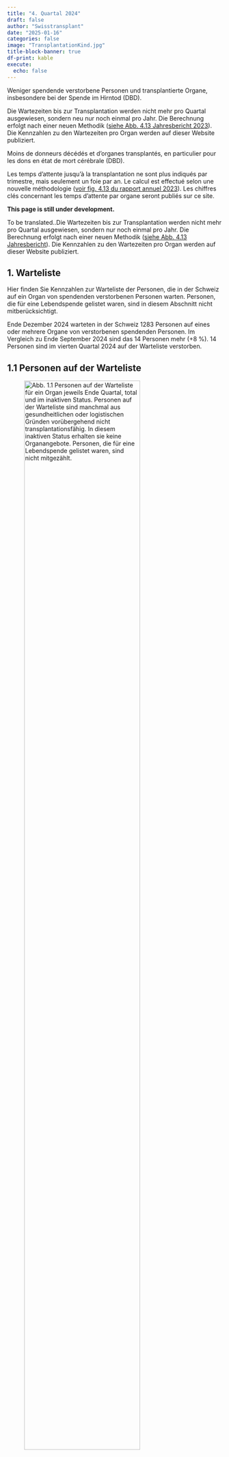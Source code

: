 ```yaml
---
title: "4. Quartal 2024"
draft: false
author: "Swisstransplant"
date: "2025-01-16"
categories: false
image: "TransplantationKind.jpg"
title-block-banner: true
df-print: kable
execute:
  echo: false
---
```


::: {.content-visible when-profile="de"}
Weniger spendende verstorbene Personen und transplantierte Organe, insbesondere bei der Spende im Hirntod (DBD).

::: {.callout-warning title="Hinweis"}
Die Wartezeiten bis zur Transplantation werden nicht mehr pro Quartal ausgewiesen, sondern neu nur noch einmal pro Jahr. Die Berechnung erfolgt nach einer neuen Methodik ([siehe Abb. 4.13 Jahresbericht 2023](https://www.swisstransplant.org/fileadmin/user_upload/Bilder/Home/Organ-_und_Gewebespende/Fakten_und_Zahlen/Jahreszahlen/2023_ersetzt/Abb_4.13_2023_DE.jpg){target="_blank"}). Die Kennzahlen zu den Wartezeiten pro Organ werden auf dieser Website publiziert.
:::

:::

::: {.content-visible when-profile="fr"}
Moins de donneurs décédés et d'organes transplantés, en particulier pour les dons en état de mort cérébrale (DBD).

::: {.callout-warning title="Remarque"}
Les temps d’attente jusqu’à la transplantation ne sont plus indiqués par trimestre, mais seulement un foie par an. Le calcul est effectué selon une nouvelle méthodologie ([voir fig. 4.13 du rapport annuel 2023](https://www.swisstransplant.org/fileadmin/user_upload/Bilder/Home/Organ-_und_Gewebespende/Fakten_und_Zahlen/Jahreszahlen/2023_ersetzt/FR_2023/Ill_4.13_2023_FR.jpg){target="_blank"}). Les chiffres clés concernant les temps d'attente par organe seront publiés sur ce site.
:::

:::

::: {.content-visible when-profile="en"}

::: {.callout-warning title="Please note"}
**This page is still under development.**
:::

::: {.callout-warning title="Please note"}
To be translated..Die Wartezeiten bis zur Transplantation werden nicht mehr pro Quartal ausgewiesen, sondern nur noch einmal pro Jahr. Die Berechnung erfolgt nach einer neuen Methodik ([siehe Abb. 4.13 Jahresbericht](https://www.swisstransplant.org/fileadmin/user_upload/Bilder/Home/Organ-_und_Gewebespende/Fakten_und_Zahlen/Jahreszahlen/2023_ersetzt/Abb_4.13_2023_DE.jpg){target="_blank"}). Die Kennzahlen zu den Wartezeiten pro Organ werden auf dieser Website publiziert.
:::

:::

::: {.content-visible when-profile="de"}
# 1. Warteliste

Hier finden Sie Kennzahlen zur Warteliste der Personen, die in der Schweiz auf ein Organ von spendenden verstorbenen Personen warten. Personen, die für eine Lebendspende gelistet waren, sind in diesem Abschnitt nicht mitberücksichtigt.

::: {.callout-tip title="Das Wichtigste in Kürze"}
Ende Dezember 2024 warteten in der Schweiz 1283 Personen auf eines oder mehrere Organe von verstorbenen spendenden Personen. Im Vergleich zu Ende September 2024 sind das 14 Personen mehr (+8 %). 14 Personen sind im vierten Quartal 2024 auf der Warteliste verstorben.
:::

## 1.1 Personen auf der Warteliste

![**Abb. 1.1** Personen auf der Warteliste für ein Organ jeweils Ende Quartal, total und im inaktiven Status. Personen auf der Warteliste sind manchmal aus gesundheitlichen oder logistischen Gründen vorübergehend nicht transplantationsfähig. In diesem inaktiven Status erhalten sie keine Organangebote. Personen, die für eine Lebendspende gelistet waren, sind nicht mitgezählt.](Fig1.1-de.png){width=80%}

<br>

|Indikator                                   |Letztes Quartal | Veränderung zum Vorquartal    |
|--------------------------------------------|----------------:|-------------------------------:|
|Anzahl Personen auf der Warteliste          |1283             |+14 Personen (+1 %)           |
|Anteil inaktive                             |49 %             |- 1 Prozentpunkt              |

::: {.callout-note title="Lesebeispiel"}
Ende letztes Quartal warteten in der Schweiz 1283 Personen auf eines oder mehrere Organe von verstorbenen spendenden Personen. Im Vergleich zum Vorquartal sind das 14 Personen mehr (+1 %). Knapp die Hälfte (49 %) der Personen auf der Warteliste war im inaktiven Status.
:::

## 1.2 Personen auf der Warteliste nach Organ

![**Abb. 1.2** Personen auf der Warteliste für ein Organ jeweils Ende Quartal, total und nach Organ. Personen, die auf mehr als ein Organ warten, sind bei der Gruppe «Multiorgan» dazugezählt. Personen, die für eine Lebendspende gelistet waren, sind nicht mitgezählt.](Fig1.2-de.png){width=80%}

<br>

|Indikator                                       |Letztes Quartal|    Veränderung zum Vorquartal|
|------------------------------------------------|----------------:|-----------------------------:|
|Anzahl Personen auf der Warteliste (alle)       |1283             |+14 Personen                  |           
|Multiorgan                                      |34               |+5                            |
|Herz                                            |44               |+4                            |
|Lunge                                           |28               |-7                            |
|Leber                                           |289              |+7                            |
|Niere                                           |871              |+3                           |
|Pankreas/Inselzellen                            |17               |+2                            |
|Dünndarm                                        |0                |+/- 0                         |


::: {.callout-note title="Lesebeispiel"}
Von den 1283 Personen auf der Warteliste wartete die grosse Mehrheit auf eine Niere (871; 68 %) oder eine Leber <br />(289; 23 %). 34 Personen warteten auf mehr als ein Organ.
:::

## 1.3 Ereignisse auf der Warteliste

![**Abb. 1.3** Transplantierte Personen und Personen, die auf der Warteliste verstorben sind. Personen, die für eine Lebendspende gelistet waren beziehungsweise eine Lebendspende erhielten, sind nicht mitgezählt.](Fig1.3-de.png){width=80%}

<br>

|Indikator                              |Letztes Quartal     |Veränderung zum Vorquartal                     |
|---------------------------------------|-------------------:|----------------------------------------------:|
|Anzahl transplantierte Personen        |121                 |-34 (-22 %)                                    |
|Anzahl verstorbene Personen            |14                  |-2                                             |


::: {.callout-note title="Lesebeispiel"}
Im letzten Quartal erhielten in der Schweiz 121 Personen eines oder mehrere Organe aus einer Organspende nach dem Tod. 14 Personen sind auf der Warteliste verstorben, 2 weniger wie im Vorquartal.
:::

:::

::: {.content-visible when-profile="fr"}
# 1. Liste d'attente

Vous trouverez ici les chiffres clés sur la liste d'attente des personnes en attente d'un organe en Suisse. Les personnes listées pour un don de donneur vivant ne sont pas prises en compte dans cette section.

::: {.callout-tip title="L'essentiel en bref"}
Fin decembre 2024, 1283 personnes attendaient en Suisse un ou plusieurs organes de donneurs décédés. Par rapport à la fin du septembre 2024, cela représente 14 personnes de moins (+8 %). 14 personnes sont décédées sur la liste d'attente au quatrième trimestre 2024.
:::

## 1.1 Personnes en liste d'attente

![**Fig. 1.1** Personnes en liste d'attente pour un organe à la fin de chaque trimestre, au total et en statut inactif. Parfois, les personnes sur la liste d’attente ne peuvent temporairement pas bénéficier d’une transplantation pour des raisons de santé ou de logistique. Dans cet état inactif, elles ne reçoivent pas d'offres d’organes. Les personnes listées pour un don de donneur vivant ne sont pas inclus.](Fig1.1-fr.png){width=80%}

<br>

|Indicateur                                  |Dernier trimestre |Changement par rapport au trimestre précédent      |
|--------------------------------------------|----------------:|---------------------------------------------------:|
|Nombre de patients en liste d'attente       |1283             |+14  patients (+1 %)                                |
|Part dans état inactif                      |49 %             |-1 point de pourcentage                             |


::: {.callout-note title="Exemple de lecture"}
A la fin du dernier trimestre, 1283 personnes attendaient en Suisse un ou plusieurs organes de donneurs décédés. Par rapport au trimestre précédent, cela représente 14 personnes de moins (+1 %). Près de la moitié (49 %) des personnes sur la liste d'attente était classé en inactif.
:::

## 1.2 Personnes en liste d'attente par organe

![**Fig. 1.2** Personnes en liste d'attente pour un organe à la fin de chaque trimestre, au total et par organe. Les personnes en attente de plus d'un organe sont comptées dans le groupe « multi-organes ». Les personnes listées pour un don de donneur vivant ne sont pas inclus.](Fig1.2-fr.png){width=80%}

<br>

|Indicateur                                  |Dernier trimestre      |Changement par rapport au trimestre précédent |
|--------------------------------------------|---------------------:|---------------------------------------------:|
|Nombre de patients en liste d'attente       |1283                  |+14 personnes                                 |
|Multi-organes                               |34                    |+5                          |
|Cœur                                        |44                    |+4                           |
|Poumons                                     |28                    |-7                         |
|Foie                                        |289                   |+7                           |
|Rein                                        |871                   |+3                           |
|Pancréas/îlots de Langerhans                |17                    |+2                            |
|Intestin grêle                              |0                     |+/- 0                               |


::: {.callout-note title="Exemple de lecture"}
Sur les 1283 patients en liste d'attente, la grande majorité attendait un rein (871; 68 %) ou un foie (289; 23 %). 34 patients attendaient plus d'un organe.
:::

## 1.3 Événements sur la liste d'attente

![**Fig. 1.3** Patients transplantés et patients décédés sur la liste d'attente. Les patients qui étaient sur la liste pour un don de donneur vivant ou qui ont reçu un don de donneur vivant ne sont pas inclus.](Fig1.3-fr.png){width=80%}

|Indicateur                          |Dernier trimestre              |Changement par rapport au trimestre précédent  |
|------------------------------------|------------------------------:|----------------------------------------------:|
|Nombre de patients transplantés     |121                            |-34 (-22 %)                         |
|Nombre de patients décédés          |14                             |-2                              |

<br>

::: {.callout-note title="Exemple de lecture"}
Au cours du dernier trimestre, 121 patients en Suisse ont reçu un ou plusieurs organes provenant d'un don d'organe après le décès. 14 patients sont décédés sur la liste d'attente.
:::

:::

::: {.content-visible when-profile="en"}
# 1. Wait list

ENTIRE ENGLISH SECTION NEEDS TRANSLATION AND NUMBERS IN TABLES AER NOT UPDATED!!!

Here you will find key figures on the wait list of people in Switzerland waiting for an organ transplant from deceased donors. People who were listed for a living donation are not included in this section.

::: {.callout-tip title="Most important facts in brief"}
At the end of March 2024, 1326 patients in Switzerland were waiting for one or more organs from deceased donors. Compared to the previous quarter, this is 9 fewer patients (-0.7 %). 27 patients died on the waiting list in the first quarter of 2024.
:::

## 1.1 People on the wait list

![**Fig. 1.1** Translation to be added..](Fig1.1-en.png){width=80%}

<br>


|Indicator                                   |Current quarter  |Change on previous quarter                          |
|--------------------------------------------|----------------:|---------------------------------------------------:|
|Number of patients on wait list             |1326             |-9 patients (-0.7 %)                                |
|Percentage inactive                         |48.8 %           |-1.1 percentage points                              |

## 1.2 People on the wait list by organ

![**Fig. 1.2** Translation to be added..](Fig1.2-en.png){width=80%}

<br>

|Indicator                                   |Current quarter       |Change on previous quarter                    |
|--------------------------------------------|---------------------:|---------------------------------------------:|
|Number of patients on wait list:            |1326                  |-9 patients (-0.7 %)                          |
|Multi-Organ                                 |40                    |-2 patients (-4.8 %)                          |
|Heart                                       |43                    |+1 patient (+2.4 %)                           |
|Lung                                        |42                    |-4 patients (-8.7 %)                          |
|Liver                                       |281                   |+13 patients (+4.9 %)                         |
|Kidney                                      |907                   |-16 patients (-1.7 %)                         |
|Pancreas/islets                             |13                    |-1 patient (-7.1 %)                           |
|Small bowel                                 |0                     |+/- 0 patients                                |


## 1.3 Events on the wait list

![**Fig. 1.3** Translation to be added...](Fig1.3-en.png){width=80%}

<br>

|Indicator                                   |Current quarter        |Change on previous quarter                     |
|--------------------------------------------|----------------------:|----------------------------------------------:|
|Number of patients transplanted             |102                    |-36 patients (-26.1 %)                         |
|Number of patients deceased                 |27                     |+8 patients (+29.6 %)                          |


::: {.callout-note title="Exemple de lecture"}
In the first quarter of 2024, 102 patients in Switzerland received one or more organs from deceased organ donation. 27 patients died on the waiting list.
:::

:::

::: {.content-visible when-profile="de"}

# 2. Organspende

Hier finden Sie Kennzahlen zur Organspende nach dem Tod und zur Organ-Lebendspende in der Schweiz.

::: {.callout-tip title="Das Wichtigste in Kürze"}
Im vierten Quartal 2024 haben in der Schweiz 45 Personen ihre Organe nach dem Tod gespendet. Im Vergleich zum Vorquartal sind das 10 Personen weniger (-18 %). Von den 45 Personen waren 30 (67 %) im Hirntod nach Herz-Kreislauf-Stillstand. 123 Organe von verstorbenen spendenden Personen wurden in der Schweiz transplantiert, das sind 37 weniger (-23 %) als im Vorquartal. Mit 2.5 Organen ist die durchschnittliche Anzahl transplantierter Organe pro spendende verstorbene Person gegenüber dem Vorquartal (2.9) gesunken.
:::

## 2.1 Für eine Organspende nach dem Tod freigegebene Personen

![**Abb. 2.1** In der Schweiz von Swisstransplant für die Organspende nach dem Tod freigegebene verstorbene Personen. Eine Person wird freigegeben, wenn bei aussichtloser Prognose eine Zustimmung zur Organspende vorliegt und sie medizinisch für eine Organspende mindestens eines Organs qualifiziert. «Utilisiert» bedeutet, es konnte mindestens ein Organ transplantiert werden. «Effektiv» bedeutet, ein chirurgischer Eingriff mit der Absicht zur Organentnahme zum Zweck einer Transplantation erfolgte, aber kein Organ konnte transplantiert werden. «Nicht utilisiert» bedeutet, es kam nicht zu einem chirurgischen Eingriff mit der Absicht zur Organentnahme zum Zweck einer Transplantation.](Fig2.1-de.png){width=80%}

<br>

|Indikator                               |Letztes Quartal        |Veränderung zum Vorquartal                  |
|----------------------------------------|----------------------:|-------------------------------------------:|
|Anzahl freigegebene Personen            |50                     |-12 Personen (-19 %)                        |
|Anteil Nicht utilisierte                |10 %                   |+1 Prozentpunkt                             |
|Anteil Effektive                        |12 %                   |+9 Prozentpunkte                            |
|Anteil Utilisierte                      |78 %                   |-7 Prozentpunkte                            |


::: {.callout-note title="Lesebeispiel"}
Im letzten Quartal hat Swisstransplant 50 Personen aus der Schweiz für eine Organspende nach dem Tod freigegeben. Das sind 12 Personen weniger als im Vorquartal. Die Utilisierungsrate betrug 78 %.
:::

## 2.2 Spendende verstorbene Personen

![**Abb. 2.2** Spendende verstorbene Personen in der Schweiz. DBD: Spende im Hirntod, DCD: Spende im Hirntod nach Herz-Kreislauf-Stillstand. Als spendende Person gilt jede verstorbene Person, bei der ein chirurgischer Eingriff mit der Absicht zur Organentnahme zum Zweck einer Transplantation erfolgt ist.](Fig2.2-de.png){width=80%}

<br>

|Indikator                                 |Letztes Quartal     |Veränderung zum Vorquartal  |
|------------------------------------------|-------------------:|---------------------------:|
|Anzahl spendende Personen (alle)          |45                  |-10 (-18 %)                 |
|DCD                                       |30 (67 %)           |+1 (+1 %)                   | 
|DBD                                       |15 (33 %)           |-11 (-42 %)                 |

::: {.callout-note title="Lesebeispiel"}
Im letzten Quartal haben in der Schweiz 45 Personen ihre Organe nach dem Tod gespendet. Im Vergleich zum Vorquartal sind das 10 Personen weniger (-18 %). Der Rückgang ist auf die Spende im Hirntod (DCD) zurückzuführen. Von den 45 spendenden verstorbenen Personen waren 30 (67 %) DCD-Spenden.
:::

## 2.3 Transplantierte Organe von spendenden verstorbenen Personen

![**Abb. 2.3** In der Schweiz transplantierte Organe von spendenden verstorbenen Person (inklusive aus dem Ausland stammende Organe).](Fig2.3-de.png){width=80%}

<br>

|Indikator                                 |Letztes Quartal      |Veränderung zum Vorquartal  |
|------------------------------------------|--------------------:|---------------------------:|
|Anzahl transplantierte Organe (alle)      |123                  |-37 (-23 %)                 |
|Herz                                      |7                    |-11                 |
|Lunge                                     |16                   |+2                |
|Leber                                     |31                   |-5                 |
|Niere                                     |68                   |-20                |
|Pankreas/Inselzellen                      |1                    |-3                 |

::: {.callout-note title="Lesebeispiel"}
Im letzten Quartal wurden in der Schweiz 123 Organe von spendenden verstorbenen Personen transplantiert. Im Vergleich zum Vorquartal sind das 37 Organe weniger (-23 %).
:::

## 2.4 Transplantierte Organe pro spendende verstorbene Person

![**Abb. 2.4** Durchschnittliche Anzahl transplantierte Organe pro spendende verstorbene Person, Mittelwerte (Standardabweichungen). DBD: Spende im Hirntod, DCD: Spende im Hirntod nach Herz-Kreislauf-Stillstand.](Fig2.4-de.png){width=80%}

<br>

|Indikator                                |Letztes Quartal     |Veränderung zum Vorquartal             |
|-----------------------------------------|-------------------:|--------------------------------------:|
|Organe pro spendende Person (alle)       |2.5                 |-0.4                                   |
|DBD                                      |3.2                 |-0.5                                   |
|DCD                                      |2.1                 |+/-0                                   |

::: {.callout-note title="Lesebeispiel"}
Im letzten Quartal wurden in der Schweiz durchschnittlich 2.5 Organe pro spendende verstorbene Person transplantiert. Im Vergleich zum Vorquartal sind das 0.4 Organe weniger.
:::

## 2.5 Spendende lebende Personen

![**Abb. 2.5** Spendende lebende Personen in der Schweiz, total und nach Organ. Bei Lebendspenden entspricht die Anzahl spendender Personen gleich der Anzahl transplantierter Organe.](Fig2.5-de.png){width=80%} 

<br>

|Indikator                                   |Letztes Quartal     |Veränderung zum Vorquartal      |
|--------------------------------------------|-------------------:|-------------------------------:|
|Anzahl spendende Personen (alle)            |25                  |+1 (+4 %)                       |
|Leber                                       |2 (8 %)             |+1                              |
|Niere                                       |23 (92 %)           |+/-0                            |

::: {.callout-note title="Lesebeispiel"}
Im letzten Quartal haben in der Schweiz 25 lebende Personen eine ihrer Nieren oder einen Teil ihrer Leber gespendet. Das ist 1 Lebendspende mehr als im Vorquartal.
:::

:::

::: {.content-visible when-profile="fr"}
# 2. Don d'organes
Vous trouverez ici les chiffres clés sur le don d'organes après le décès et le don d'organes de donneurs vivants en Suisse.

::: {.callout-tip title="L'essentiel en bref"}
Au quatrième trimestre 2024, 45 personnes ont fait don de leurs organes après leur décès en Suisse. Ce sont 10 personnes de moins (-18 %) comparé au trimestre précédent. Parmi ces 45 personnes décédées, 30 (67 %) étaient en état de mort cérébrale après un arrêt cardio-circulatoire. 123 organes de donneurs décédés ont été transplantés en Suisse, soit 37 de moins (-23 %) qu'au trimestre précédent. Avec 2.5 organes, le nombre moyen d'organes transplantés par donneur décédé a diminué par rapport au trimestre précédent (2.9).
:::

## 2.1 Personnes approuvées à faire un don d'organes après le décès

![**Fig. 2.1** Personnes décédées en Suisse et approuvées par Swisstransplant pour le don d'organes après le décès. Une personne est approuvée si, en cas de pronostic sans espoir, elle a donné son consentement au don d'organes et qu'elle est médicalement qualifiée pour le don d'au moins un organe. « Utilisées » signifie qu'au moins un organe a pu être transplanté. « Effectives » signifie qu'une intervention chirurgicale a eu lieu avec l'intention de prélever un organe en vue d'une transplantation, mais qu'aucun organe n'a pu être transplanté. « Non utilisées » signifie qu'il n'y a pas eu d'intervention chirurgicale dans l’intention d’un prélèvement d’organes aux fins d’une transplantation.](Fig2.1-fr.png){width=80%}

<br>

|Indicateur                               |Dernier trimestre        | Changement par rapport au trimestre précédent |
|-----------------------------------------|-----------------------:|-----------------------------------------------:|
|Nombre de personnes approuvées           |50                      |-12 personnes (-19 %)                           |
|Proportion de personnes non utilisées    |10 %                    |+1 point de pourcentage                         |
|Proportion de personnes effectives       |12 %                    |+9 points de pourcentage                        |
|Proportion de personnes utilisées        |78 %                    |-7 points de pourcentage                        |

::: {.callout-note title="Exemple de lecture"}
Au dernier trimestre, Swisstransplant a approuvé 50 personnes en Suisse pour un don d'organe après le décès. Ce sont 12 personnes de moins qu'au trimestre précédent. Le taux d'utilisation était de 78 %.
:::

## 2.2 Donneurs décédés

![**Fig. 2.2** 	Donneurs décédés en Suisse. DBD: don en état de mort cérébrale, DCD: don en état de mort cérébrale après un arrêt cardio-circulatoire. Est considérée comme donneur toute personne décédée qui a subi une intervention chirurgicale dans l’intention d’un prélèvement d’organes aux fins d’une transplantation.](Fig2.2-fr.png){width=80%}

<br>

|Indicateur                                  |Dernier trimestre       |Changement par rapport au trimestre précédent |
|--------------------------------------------|----------------------:|----------------------------------------------:|
|Nombre de donneurs (tous)                   |45                     |-10 (-18 %)                                    |
|DCD                                         |30 (67 %)              |+1 (+1 %)                                      |
|DBD                                         |15 (33 %) 	           |-11 (-42 %)                                    |


::: {.callout-note title="Exemple de lecture"}
Au dernier trimestre, 45 personnes ont fait don de leurs organes après leur décès en Suisse. Par rapport au trimestre précédent, cela représente 10 personnes de moins (-18 %). Cette diminution s'explique par le don en état de mort cérébrale après un arrêt cardio-circulatoire (DCD). Parmi ces 45 personnes décédées, 30 (67 %) étaient des donners DCD.
:::

## 2.3 Organes transplantés de donneurs décédés

![**Fig 2.3** Organes transplantés en Suisse de donneurs décédés (incluant les organes provenant de l'étranger), total et par organe.](Fig2.3-fr.png){width=80%}

<br>

|Indicateur                                  |Dernier trimestre      |Changement par rapport au trimestre précédent |
|--------------------------------------------|----------------------:|---------------------------------------------:|
|Nombre d'organes transplantés (tous)        |123                    |-37 (-23 %)                                   |
|Cœur                                        |7                      |-11                                           |
|Poumons                                     |16                     |+2                                           |
|Foie                                        |31                     |-5                                            |
|Reins                                       |68                     |-20                                           |
|Pancréas/îlots de Langerhans                |1                      |-3                                            |

::: {.callout-note title="Exemple de lecture"}
Au dernier trimestre, 123 organes ont été transplantés en Suisse de donneurs décédés. Par rapport au trimestre précédent, cela représente 37 organes de moins (-23 %).
:::

## 2.4 Organes transplantés par donneur décédé

![**Fig 2.4** Nombre d’organes transplantés par donneur décédé (moyenne et écart-type). DBD: don en état de mort cérébrale, DCD: don en état de mort cérébrale après un arrêt cardio-circulatoire.](Fig2.4-fr.png){width=80%}

<br>

|Indicateur                               |Dernier trimestre    |Changement par rapport au trimestre précédent |
|-----------------------------------------|-------------------:|----------------------------------------------:|
|Organes par donneur (tous)               |2.5                 |-0.4                                           |
|DBD                                      |3.2                 |-0.5                                           |
|DCD                                      |2.1                 |+/-0                                           |
  

::: {.callout-note title="Exemple de lecture"}
Au dernier trimestre, 2.5 organes ont été transplantés en moyenne en Suisse par donneur décédé. Par rapport au trimestre précédent, cela représente 0.4 organe de moins.
:::

## 2.5 Donneurs vivants

![**Fig 2.5** Donneurs vivants en Suisse, au total et par organe. Pour les dons de donneurs vivants, le nombre de donneurs est égal au nombre d'organes transplantés.](Fig2.5-fr.png){width=80%}

<br>

|Indicateur                                  |Dernier trimestre    |Changement par rapport au trimestre précédent |
|--------------------------------------------|--------------------:|---------------------------------------------:|
|Nombre de donneurs vivants (tous)           |25                   |+1 (+4 %)                                     |
|Foie                                        |2 (8 %)              |+1                                            |
|Rein                                        |23 (92 %)            |+/-0                                          |

::: {.callout-note title="Exemple de lecture"}
Au cours du dernier trimestre, 25 personnes vivantes en Suisse ont fait don d'un de leurs reins ou d’une partie de leur foie. Cela représente 1 don d'organes par des personnes vivantes de plus qu'au trimestre précédent.
:::

:::

::: {.content-visible when-profile="en"}
# 2. Organ donation

ENTIRE ENGLISH SECTION NEEDS TRANSLATION AND NUMBERS IN TABLES AER NOT UPDATED!!!

## 2.1 People approved for deceased organ donation

![**Fig. 2.1** Translation...](Fig2.1-en.png){width=80%}

## 2.2 Deceased donors

![**Fig. 2.2** Translation...](Fig2.2-en.png){width=80%}

## 2.3 Organs transplanted from deceased donors

![**Fig. 2.3** Organs transplanted in Switzerland from deceased donors, including organs from deceased donors abroad.](Fig2.3-en.png){width=80%}

## 2.4 Organs transplanted per deceased donor

![**Fig. 2.4** Translation needed...](Fig2.4-en.png){width=80%}

## 2.5 Living donors

![**Fig 2.5** Translation to be added...](Fig2.5-en.png){width=80%}

:::


::: {.content-visible when-profile="de"}
# 3. Transplantationen

Hier finden Sie Kennzahlen zu Personen, die ein Organ von einer spendenden verstorbenen Person erhielten. Einerseits sind dies Personen in der Schweiz, die ein Organ von einer spendenden verstorbenen Person aus der Schweiz oder aus dem Ausland erhielten. Andererseits sind dies Personen im Ausland, die ein Organ von einer verstorbenen Person aus der Schweiz erhielten, wenn in der Schweiz für ein Organ keine passende Person gefunden werden konnte. Kennzahlen zur Lebendspende von Niere und Leber finden Sie unter 2.5.

::: {.callout-tip title="Das Wichtigste in Kürze"}
Im vierten Quartal 2024 erhielten in der Schweiz 121 Personen eines oder mehrere Organe von spendenen verstorbenen Personen. Im Vergleich zum dritten Quartal sind das 34 Transplantationen weniger (-22 %). Von den 121 Personen erhielten 13 Personen ein Organ aus dem Ausland.
:::

## 3.1 In der Schweiz transplantierte Personen

![**Abb. 3.1** Transplantierte Personen in der Schweiz, die ein Organ von einer spendenden verstorbenen Person erhielten, total und nach Art der Transplantation. «Multiorgan» bedeutet, eine Person erhielt mehr als ein Organ gleichzeitig. Organe von spendenden verstorbenen Personen aus dem Ausland sind miteingerechnet, Organe aus Lebendspenden sind nicht miteingerechnet.](Fig3.1-de.png){width=80%}

<br>

|Indikator                                    |Letztes Quartal     |Veränderung zum Vorquartal              |
|---------------------------------------------|---------------------:|-------------------------------------:|
|Anzahl transplantierte Personen (alle)       |121                   |-34 (-22 %)                           |
|Multiorgan                                   |1                     |-2                                    |
|Herz                                         |7                     |-11                                   |
|Lunge                                        |16                    |+2                                    |
|Leber                                        |31                    |-5                                    |
|Niere                                        |66                    |-17                                   |
|Pankreas/Inselzellen                         |0                     |-1                                    |


::: {.callout-note title="Lesebeispiel"}
Im letzten Quartal erhielten in der Schweiz 121 Personen eines oder mehrere Organe von spendenden verstorbenen Personen. Im Vergleich zum Vorquartal sind das 34 Transplantationen weniger (-22 %). Im letzten Quartal erhielt 1 Personen mehr als 1 Organ gleichzeitig ("Multiorgan"), nämlich eine Niere und eine Bauchspeicheldrüse (Pankreas).
:::

## 3.2 In der Schweiz transplantierte Personen mit Organen aus dem Ausland

![**Abb. 3.2** Transplantierte Personen in der Schweiz, die ein Organ von einer spendenden verstorbenen Person aus dem Ausland erhielten, total und nach Art der Transplantation.](Fig3.2-de.png){width=80%}

<br>

|Indikator                                      |Letztes Quartal       |Veränderung zum Vorquartal              |
|-----------------------------------------------|----------------------|---------------------------------------:|
|Anzahl transplantierte Personen mit Organen aus dem Ausland |13       |-1                                      |


::: {.callout-note title="Lesebeispiel"}
Im letzten Quartal erhielten in der Schweiz 13 Personen Organe von spendenden verstorbenen Personen aus dem Ausland. Das ist 1 Person weniger wie im Vorquartal.
:::

## 3.3 Im Ausland transplantierte Personen

![**Abb. 3.3** Im Ausland transplantierte Personen, die ein Organ von einer spendenden verstorbenen Person aus der Schweiz erhielten, total und nach Art der Transplantation.](Fig3.3-de.png){width=80%}

<br>

|Indikator                                         |Letztes Quartal     |Veränderung zum Vorquartal              |
|--------------------------------------------------|-------------------:|---------------------------------------:|
|Anzahl transplantierte Personen im Ausland        |3                   |-9 (-75 %)                              |

::: {.callout-note title="Lesebeispiel"}
Im letzten Quartal erhielten im Ausland 3 Patientinnen und Patienten Organe von spendenden verstorbenen Personen aus der Schweiz. Im Vergleich zum Vorquartal sind das 9 Patientinnen und Patienten weniger (-75 %).
:::

## 3.4 Herztransplantationen

![**Abb. 3.4** Herztransplantationen in der Schweiz, aufgeteilt nach DBD- und DCD-Spende. Multiorgantransplantationen sind mitgezählt. DBD: Spende im Hirntod, DCD: Spende im Hirntod nach Herz-Kreislauf-Stillstand.](Fig3.4-de.png){width=80%}

<br>

|Indikator                                   |Letztes Quartal          |Veränderung zum Vorquartal             |
|--------------------------------------------|------------------------:|--------------------------------------:|
|Anzahl Herztransplantationen (alle)         |7                        |-11 (-61 %)                            |
|DCD                                         |1 (14 %)                 |+/-0                                   |
|DBD                                         |6 (86 %)                 |-11                                    |

::: {.callout-note title="Lesebeispiel"}
Im letzten Quartal erhielten in der Schweiz 7 Personen eine Herztransplantation. Im Vergleich zum Vorquartal sind das 11 Herztransplantationen weniger (+61 %).
:::

## 3.5 Lungentransplantationen

![**Abb. 3.5** Lungentransplantationen in der Schweiz, aufgeteilt nach DBD- und DCD-Spende. Multiorgantransplantationen sind mitgezählt. DBD: Spende im Hirntod, DCD: Spende im Hirntod nach Herz-Kreislauf-Stillstand. ](Fig3.5-de.png){width=80%}

<br>

|Indikator                                   |Letztes Quartal          |Veränderung zum Vorquartal              |
|--------------------------------------------|------------------------:|---------------------------------------:|
|Anzahl Lungentransplantationen (alle)       |16                       |+2 (+14 %)                              |
|DCD                                         |6 (38 %)                 |+4                                      |
|DBD                                         |10 (62 %)                |-2                                      |

::: {.callout-note title="Lesebeispiel"}
Im letzten Quartal erhielten in der Schweiz 16 Personen eine Lungentransplantation. Im Vergleich zum Vorquartal sind das 2 Lungentransplantationen mehr (+14 %).
:::

## 3.6 Lebertransplantationen

![**Abb. 3.6** Lebertransplantationen in der Schweiz aus einer Organspende nach dem Tod, aufgeteilt nach DBD- und DCD-Spende. Multiorgantransplantationen sind mitgezählt. DBD: Spende im Hirntod, DCD: Spende im Hirntod nach Herz-Kreislauf-Stillstand. ](Fig3.6-de.png){width=80%}

<br>

|Indikator                                   |Letztes Quartal         |Veränderung zum Vorquartal              |
|--------------------------------------------|-----------------------:|---------------------------------------:|
|Anzahl Lebertransplantationen (alle)        |31                      |-5 (-16 %)                              |
|DCD                                         |13 (42 %)               |-1                                      |
|DBD                                         |18 (58 %)               |-4                                      |

::: {.callout-note title="Lesebeispiel"}
Im letzten Quartal erhielten in der Schweiz 31 Personen eine Lebertransplantation aus einer Organspende nach dem Tod. Im Vergleich zum Vorquartal sind das 5 Lebertransplantation weniger (-16 %).
:::

## 3.7 Nierentransplantationen

![**Abb. 3.7** Nierentransplantationen in der Schweiz aus einer Organspende nach dem Tod, aufgeteilt nach DBD- und DCD-Spende. Multiorgantransplantationen sind mitgezählt. DBD: Spende im Hirntod, DCD: Spende im Hirntod nach Herz-Kreislauf-Stillstand.](Fig3.7-de.png){width=80%}

<br>

|Indikator                                   |Letztes Quartal         |Veränderung zum Vorquartal              |
|--------------------------------------------|-----------------------:|---------------------------------------:|
|Anzahl Nierentransplantationen (alle)       |67                      |-20 (-23 %)                             |
|DCD                                         |42 (63 %)               |+2                                      |
|DBD                                         |25 (37 %)               |-21                                     |


::: {.callout-note title="Lesebeispiel"}
Im letzen Quartal erhielten in der Schweiz 67 Personen eine Nierentransplantation aus einer Organspende nach dem Tod. Im Vergleich zum Vorquartal sind das 20 Nierentransplantationen weniger (-23 %).
:::

## 3.8 Pankreas/Inselzellen-Transplantationen

![**Abb. 3.8** Pankreas/Inselzellen-Transplantationen in der Schweiz, aufgeteilt nach DBD- und DCD-Spende. Multiorgantransplantationen sind mitgezählt. DBD: Spende im Hirntod, DCD: Spende im Hirntod nach Herz-Kreislauf-Stillstand.](Fig3.8-de.png){width=80%}

<br>

|Indikator                                             |Letztes Quartal          |Veränderung zum Vorquartal     |
|------------------------------------------------------|------------------------:|------------------------------:|
|Anzahl Pankreas-/Inselzellen-Transplantationen (alle) |1                        |-3 (-75 %)                     |
|DCD                                                   |0 (0 %)                  |+/-0                           |
|DBD                                                   |1 (100 %)                |-3                             |

::: {.callout-note title="Lesebeispiel"}
Im letzten Quartal erhielt in der Schweiz 1 Person eine Pankreas/Inselzellen-Transplantation. Im Vergleich zum Vorquartal sind das 3 Transplantationen weniger (-75 %).
:::

:::

::: {.content-visible when-profile="fr"}
# 3. Transplantations

Vous trouverez ici les chiffres clés sur les patients qui ont reçu un organe d'un donneur décédé. Il s'agit d'une part de patients Suisse qui ont reçu un organe d'un donneur décédé en Suisse ou à l'étranger. D'autre part, il s'agit de personnes à l'étranger qui ont reçu un organe d'une personne décédée en Suisse, lorsqu'aucune personne compatible n'a pu être trouvée en Suisse. Vous trouverez les chiffres clés concernant le don de rein et de foie par des donneurs vivants au point 2.5.

::: {.callout-tip title="L'essentiel en bref"}
Au quatrième trimestre 2024, 121 personnes ont reçu en Suisse un ou plusieurs organes de donneurs décédées. Par rapport au trimestre précédent, cela représente 34 transplantations de moins (-22 %). Parmi les 121 patients, 13 ont reçu un organe provenant de l'étranger.
:::

## 3.1 Patients transplantés en Suisse

![**Fig. 3.1** Patients transplantés en Suisse qui ont reçu un organe d'un donneur décédé, au total et par type de transplantation. « Multi-organes » signifie qu'un patient a reçu plus d'un organe à la fois. Les organes de donneurs décédés provenant de l'étranger sont inclus, les organes provenant de donneurs vivants ne sont pas inclus.](Fig3.1-fr.png){width=80%}

<br>

|Indicateur                               |Dernier trimestre      | Changement par rapport au trimestre précédent |
|-----------------------------------------|---------------------:|----------------------------------------------:|
|Nombre de patients transplantés (tous)   |121                   |-34 (-22 %)                                    |
|Multi-organes                            |1                     |-2                                             |
|Cœur                                     |7                     |-11                                            |
|Poumons                                  |16                    |+2                                             |
|Foie                                     |31                    |-5                                             |
|Reins                                    |66                    |-17                                            |
|Pancréas/îlots de Langerhans             |0                     |-1                                             |

::: {.callout-note title="Exemple de lecture"}
Au dernier trimestre, 121 personnes ont reçu en Suisse un ou plusieurs organes de donneurs décédés. Par rapport au trimestre précédent, cela représente 34 transplantations de moins (-22 %). 1 personne a reçu un foie et un pancréas (transplantation multi-organes).
:::

## 3.2 Patients transplantés en Suisse avec des organes de l'étranger

![**Fig. 3.2** Patients transplantés en Suisse qui ont reçu un organe d'un donneur décédée de l'étranger, total et par type de transplantation.](Fig3.2-fr.png){width=80%}

<br>

|Indicateur                                     |Dernier trimestre        |Changement par rapport au trimestre précédent |
|-----------------------------------------------|------------------------:|----------------------------------------:|
|Nombre de patients transplantés avec des organes provenant de l'étranger |13            |-1                        |

::: {.callout-note title="Exemple de lecture"}
Au dernier trimestre, 13 patients ont reçu en Suisse des organes provenant de donneurs décédés à l'étranger. C'est 1 personne de moins qu'au trimestre précédent.
:::

## 3.3 Patients transplantés à l'étranger

![**Fig. 3.3** Patients transplantés à l'étranger qui ont reçu un organe d'un donneur décédée en Suisse, total et par type de transplantation.](Fig3.3-fr.png){width=80%}

<br>

|Indicateur                                       |Dernier trimestre    |Changement par rapport au trimestre précédent |
|-------------------------------------------------|-------------------:|---------------------------------------:|
|Nombre de patients transplantés à l'étranger     |3                   |-9 (-75 %)                                      |

::: {.callout-note title="Exemple de lecture"}
Au dernier trimestre, 3 patients ont reçu à l'étranger des organes provenant de donneurs décédés en Suisse. Par rapport au trimestre précédent, cela représente 9 transplantations de moins (-75 %).
:::

## 3.4 Transplantations du cœur

![**Fig. 3.4** Transplantations du cœur en Suisse, réparties en dons DBD et DCD. Les transplantations combinées sont inclus. DBD : donneurs en état de mort cérébrale, DCD : donneurs en état de mort cérébrale après un arrêt cardio-circulatoire.](Fig3.4-fr.png){width=80%}

<br>

|Indicateur                                  |Dernier trimestre    |Changement par rapport au trimestre précédent |
|--------------------------------------------|-----------------------:|---------------------------------------:|
|Nombre de transplantations du coeur         |7                       |-11 (-61 %)                             |
|DCD                                         |1 (14 %)                |+/-0                                    |
|DBD                                         |6 (86 %)                |-11                                     |

::: {.callout-note title="Exemple de lecture"}
Au dernier trimestre, 7 personnes ont reçu une transplantation cardiaque en Suisse. Par rapport au trimestre précédent, cela représente 11 transplantations cardiaques de moins (-61 %).
:::

## 3.5 Transplantations de poumons

![**Fig. 3.5** Transplantations de poumons en Suisse, réparties en dons DBD et DCD. Les transplantations combinées sont inclus DBD : donneurs en état de mort cérébrale, DCD : donneurs en état de mort cérébrale après un arrêt cardio-circulatoire.](Fig3.5-fr.png){width=80%}

<br>

|Indicateur                                  |Dernier trimestre    |Changement par rapport au trimestre précédent |
|--------------------------------------------|------------------------:|---------------------------------------:|
|Nombre de transplantations de poumons       |16                       |+2 (+14 %)                            |
|DCD                                         |6 (38 %)                 |+4                                      |
|DBD                                         |10 (62 %)                |-2                                      |

::: {.callout-note title="Exemple de lecture"}
Au dernier trimestre, 16 personnes ont reçu une transplantation pulmonaires en Suisse. Par rapport au trimestre précédent, cela représente 2 transplantations pulmonaires de moins (+14 %).
:::

## 3.6 Transplantations du foie

![**Fig. 3.6** Transplantations du foie des donneurs decédés en Suisse, réparties en dons DBD et DCD. Les transplantations combinées sont inclus. DBD : donneurs en état de mort cérébrale, DCD : donneurs en état de mort cérébrale après un arrêt cardio-circulatoire.](Fig3.6-fr.png){width=80%}

<br>

|Indicateur                                  |Dernier trimestre    |Changement par rapport au trimestre précédent |
|--------------------------------------------|-----------------------:|---------------------------------------:|
|Nombre de transplantations du foie (tous)   |31                      |-5 (-16 %)                              |
|DCD                                         |13 (42 %)               |-1                                      |
|DBD                                         |18 (58 %) 	            |-4                                      |

::: {.callout-note title="Exemple de lecture"}
Au dernier trimestre, 31 personnes ont reçu une transplantation hépatique en Suisse, provenant d'un don d'organe après le décès. Par rapport au trimestre précédent, cela représente 5 transplantation hépatique de moins (-16 %).
:::

## 3.7 Transplantations de reins

![**Fig. 3.7** Transplantations de reins de donneurs décédés en Suisse, réparties en dons DBD et DCD. Les transplantations combinées sont inclus. DBD : donneurs en état de mort cérébrale, DCD : donneurs en état de mort cérébrale après un arrêt cardio-circulatoire.](Fig3.7-fr.png){width=80%}

<br>

|Indicateur                                  |Dernier trimestre    |Changement par rapport au trimestre précédent |
|--------------------------------------------|-----------------------:|---------------------------------------:|
|Nombre de transplantations de reins (tous)  |67                      |-20 (-23 %)                           |
|DCD                                         |42 (63 %)               |+2                                      |
|DBD                                         |25 (37 %)               |-21                                     |

::: {.callout-note title="Exemple de lecture"}
Au dernier trimestre, 67 personnes ont reçu une transplantation rénale en Suisse, provenant d'un don d'organe après le décès. Par rapport au trimestre précédent, cela représente 20 transplantations rénales de moins (-23 %).
:::

## 3.8 Transplantations de pancréas et d’îlots de Langerhans

![**Fig. 3.8** Transplantations de pancréas et d’îlots, réparties en dons DBD et DCD. Les transplantations combinées sont inclus. DBD : donneurs en état de mort cérébrale, DCD : donneurs en état de mort cérébrale après un arrêt cardio-circulatoire.](Fig3.8-fr.png){width=80%}

<br>

|Indicateur                                  |Dernier trimestre    |Changement par rapport au trimestre précédent |
|------------------------------------------------------|------------------------:|-----------------------------:|
|Nombre de transplantations de pancréas et d’îlots (tous) |1                     |-3 (-75 %)                   |
|DCD                                                   |0 (0 %)                  |+/-0                         |
|DBD                                                   |1 (100 %) 	             |-3                           |

::: {.callout-note title="Exemple de lecture"}
Au dernier trimestre, 1 personne a reçu une transplantation de pancréas/d’îlots en Suisse. Par rapport au trimestre précédent, cela représente 3 transplantations de moins (-75 %).
:::

:::

::: {.content-visible when-profile="en"}
# 3. Transplants

ENTIRE ENGLISH SECTION NEEDS TRANSLATION AND NUMBERS IN TABLES AER NOT UPDATED!!!

## 3.1 Patients transplanted in Switzerland

![**Fig. 3.1** Translation needed...](Fig3.1-en.png){width=80%}
## 3.2 Patients transplanted in Switzerland with organs from abroad

![**Fig. 3.2** Translation needed...](Fig3.2-en.png){width=80%}

## 3.3 Patients transplanted abroad

![**Fig. 3.3** Translation needed...](Fig3.3-en.png){width=80%}

## 3.4 Heart transplants

![*Fig. 3.4** Translation needed...](Fig3.4-en.png){width=80%}

## 3.5 Lung transplants

![**Fig. 3.5** Translation needed..](Fig3.5-en.png){width=80%}

## 3.6 Liver transplants

![*Fig. 3.6** Translation needed...](Fig3.6-en.png){width=80%}

## 3.7 Kidney transplants

![**Fig. 3.7** Translation needed...](Fig3.7-en.png){width=80%}

## 3.8 Pancreas/islet cell transplants

![**Fig. 3.8** Translation needed...](Fig3.8-en.png){width=80%}
:::